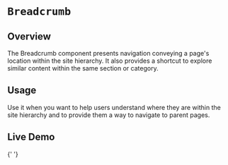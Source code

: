 

<Meta of={BreadcrumbStories} />

# `Breadcrumb`

## Overview

The Breadcrumb component presents navigation conveying a page's location within the site hierarchy. It also provides a shortcut to explore similar content within the same section or category.

## Usage

Use it when you want to help users understand where they are within the site hierarchy and to provide them a way to navigate to parent pages.

## Live Demo

<Canvas of={BreadcrumbStories.Breadcrumb} />{' '}

